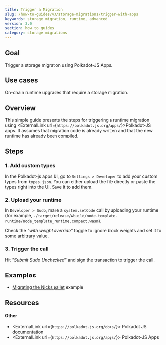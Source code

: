 ```yaml
---
title: Trigger a Migration
slug: /how-to-guides/v3/storage-migrations/trigger-with-apps
keywords: storage migration, runtime, advanced
version: 3.0 
section: how to guides
category: storage migrations
---
```


## Goal

Trigger a storage migration using Polkadot-JS Apps.

## Use cases

On-chain runtime upgrades that require a storage migration.

## Overview

This simple guide presents the steps for triggering a runtime migration using <ExternalLink url={`https://polkadot.js.org/apps/`}>Polkadot-JS apps</ExternalLink>.
It assumes that migration code is already written and that the new runtime has already been compiled.

## Steps

### 1. Add custom types

In the Polkadot-js apps UI, go to `Settings > Developer` to add your custom types from `types.json`. You can either upload the file directly or paste the types right into the UI. Save it to add them.

### 2. Upload your runtime

In `Developer > Sudo`, make a `system.setCode` call by uploading your runtime (for example, `./target/release/wbuild/node-template-runtime/node_template_runtime.compact.wasm`).

Check the _"with weight override"_ toggle to ignore block weights and set it to some arbitrary value.

### 3. Trigger the call

Hit _"Submit Sudo Unchecked"_ and sign the transaction to trigger the call.

## Examples

- [Migrating the Nicks pallet](https://github.com/substrate-developer-hub/migration-example/pull/2/files) example

## Resources

#### Other

- <ExternalLink url={`https://polkadot.js.org/docs/`}>
    Polkadot JS documentation
  </ExternalLink>
- <ExternalLink url={`https://polkadot.js.org/apps/`}>
    Polkadot-JS Apps
  </ExternalLink>
